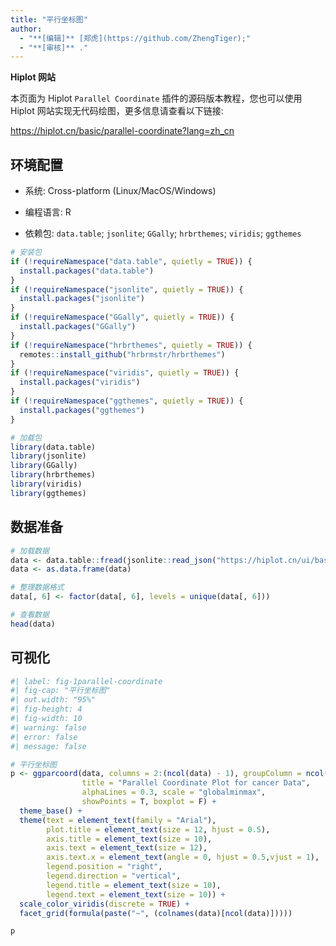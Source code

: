 ```yaml
---
title: "平行坐标图"
author:
  - "**[编辑]** [郑虎](https://github.com/ZhengTiger);"
  - "**[审核]** ."
---
```


::: callout-note
**Hiplot 网站**

本页面为 Hiplot `Parallel Coordinate` 插件的源码版本教程，您也可以使用 Hiplot 网站实现无代码绘图，更多信息请查看以下链接:

<https://hiplot.cn/basic/parallel-coordinate?lang=zh_cn>
:::

## 环境配置

-   系统: Cross-platform (Linux/MacOS/Windows)

-   编程语言: R

-   依赖包: `data.table`; `jsonlite`; `GGally`; `hrbrthemes`; `viridis`; `ggthemes`

```r
# 安装包
if (!requireNamespace("data.table", quietly = TRUE)) {
  install.packages("data.table")
}
if (!requireNamespace("jsonlite", quietly = TRUE)) {
  install.packages("jsonlite")
}
if (!requireNamespace("GGally", quietly = TRUE)) {
  install.packages("GGally")
}
if (!requireNamespace("hrbrthemes", quietly = TRUE)) {
  remotes::install_github("hrbrmstr/hrbrthemes")
}
if (!requireNamespace("viridis", quietly = TRUE)) {
  install.packages("viridis")
}
if (!requireNamespace("ggthemes", quietly = TRUE)) {
  install.packages("ggthemes")
}

# 加载包
library(data.table)
library(jsonlite)
library(GGally)
library(hrbrthemes)
library(viridis)
library(ggthemes)
```

## 数据准备

```r
# 加载数据
data <- data.table::fread(jsonlite::read_json("https://hiplot.cn/ui/basic/parallel-coordinate/data.json")$exampleData$textarea[[1]])
data <- as.data.frame(data)

# 整理数据格式
data[, 6] <- factor(data[, 6], levels = unique(data[, 6]))

# 查看数据
head(data)
```

## 可视化

```r
#| label: fig-1parallel-coordinate
#| fig-cap: "平行坐标图"
#| out.width: "95%"
#| fig-height: 4
#| fig-width: 10
#| warning: false
#| error: false
#| message: false

# 平行坐标图
p <- ggparcoord(data, columns = 2:(ncol(data) - 1), groupColumn = ncol(data),
                title = "Parallel Coordinate Plot for cancer Data",
                alphaLines = 0.3, scale = "globalminmax",
                showPoints = T, boxplot = F) +
  theme_base() +
  theme(text = element_text(family = "Arial"),
        plot.title = element_text(size = 12, hjust = 0.5),
        axis.title = element_text(size = 10),
        axis.text = element_text(size = 12),
        axis.text.x = element_text(angle = 0, hjust = 0.5,vjust = 1),
        legend.position = "right",
        legend.direction = "vertical",
        legend.title = element_text(size = 10),
        legend.text = element_text(size = 10)) +
  scale_color_viridis(discrete = TRUE) +
  facet_grid(formula(paste("~", (colnames(data)[ncol(data)]))))

p
```



